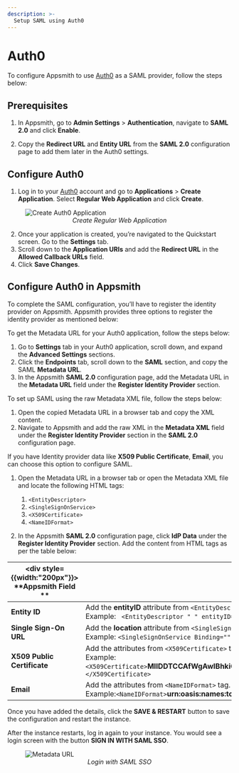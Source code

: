 ```yaml
---
description: >-
  Setup SAML using Auth0
---
```



# Auth0

To configure Appsmith to use [Auth0](https://auth0.com/) as a SAML provider, follow the steps below:

## Prerequisites

1. In Appsmith, go to **Admin Settings** > **Authentication**, navigate to **SAML 2.0** and click **Enable**.

2. Copy the **Redirect URL** and **Entity URL** from the **SAML 2.0** configuration page to add them later in the Auth0 settings. 

##  Configure Auth0

1. Log in to your [Auth0](https://auth0.com/) account and go to **Applications** > **Create Application**. Select **Regular Web Application** and click **Create**.

<figure>
  <img src="/img/Autho_create-app.png" style= {{width:"700px", height:"auto"}} alt="Create Auth0 Application"/>
  <figcaption align = "center"><i>Create Regular Web Application </i></figcaption>
</figure>

2. Once your application is created, you’re navigated to the Quickstart screen. Go to the **Settings** tab.
3. Scroll down to the **Application URIs** and add the **Redirect URL** in the **Allowed Callback URLs** field.
4. Click **Save Changes**.

## Configure Auth0 in Appsmith

To complete the SAML configuration, you’ll have to register the identity provider on Appsmith. Appsmith provides three options to register the identity provider as mentioned below:

<Tabs queryString="auth0-saml">
<TabItem label="Metadata URL (recommended)" value="auth0metadataurl">

To get the Metadata URL for your Auth0 application, follow the steps below:
1. Go to **Settings** tab in your Auth0 application, scroll down, and expand the **Advanced Settings** sections.
2. Click the **Endpoints** tab, scroll down to the **SAML** section, and copy the SAML **Metadata URL**.
3. In the Appsmith **SAML 2.0** configuration page, add the Metadata URL in the **Metadata URL** field under the **Register Identity Provider** section.

</TabItem>

<TabItem label="Metadata XML" value="auth0metdataxml">

To set up SAML using the raw Metadata XML file, follow the steps below:
1. Open the copied Metadata URL in a browser tab and copy the XML content.
2. Navigate to Appsmith and add the raw XML in the **Metadata XML** field under the **Register Identity Provider** section in the **SAML 2.0** configuration page.

</TabItem>
<TabItem label="Idp data" value="auth0idpdata">

If you have Identity provider data like **X509 Public Certificate**, **Email**, you can choose this option to configure SAML.

1. Open the Metadata URL in a browser tab or open the Metadata XML file and locate the following HTML tags:
    1. `<EntityDescriptor>`
    2. `<SingleSignOnService>`
    3. `<X509Certificate>`
    4. `<NameIDFormat>`

2. In the Appsmith **SAML 2.0** configuration page, click **IdP Data** under the **Register Identity Provider** section. Add the content from HTML tags as per the table below:

| <div style= {{width:"200px"}}> **Appsmith Field ** </div>  | <div style= {{width:"auto"}}> **Metadata XML Tag**  </div>                                                                      |
| ------------------- | ------------------------------------------------------------------------------------------ |
| **Entity ID**               |  Add the **entityID** attribute from `<EntityDescriptor>` tag. <br/>  Example: ` <EntityDescriptor " " entityID="`**urn:dev-ux0tussx.us.auth0.com**`" />`                 |
| **Single Sign-On URL**      | Add the **location** attribute from `<SingleSignOnService>` tag.<br/>  Example: `<SingleSignOnService Binding="" Location="`**https: //dev-f0u-ur7m.us.auth0.com/samlp/00Jtsq4cJAixq20wK2f5PbZmq7xX4eZu**`"/>`                                                                    |
| **X509 Public Certificate** | Add the attributes from `<X509Certificate>` tag.<br/> Example: `<X509Certificate>`**MIIDDTCCAfWgAwIBhkiG9w0BAQEFAAOCAQ8AMIIBCgKCAQEAvB/SNHv7LpNHXCTcA6nTW+HZ5BDen2ZbrbgnopIUMWdduv2HHXUCCe/m7FOUABo0IwQDAPBgNVHRMBAf8EBTADAQH/dinHdqf9wZURyNXpVtk9FG4SM6TCrRCEdsc8Xgzl7wDHcJKl2X5aSzQ=**`</X509Certificate>`                                                                         |
| **Email**                   | Add the attributes from `<NameIDFormat>` tag.<br/> Example:`<NameIDFormat>`**urn:oasis:names:tc:SAML:1.1:nameid-format:emailAddress</NameIDFormat**`>` |


</TabItem>
</Tabs>

Once you have added the details, click the **SAVE & RESTART** button to save the configuration and restart the instance. 

After the instance restarts, log in again to your instance. You would see a login screen with the button **SIGN IN WITH SAML SSO**.

<figure>
  <img src="/img/Appsmith-Login-Screen-Shows-SAML.png" style= {{width:"400px", height:"auto"}} alt="Metadata URL"/>
  <figcaption align = "center"><i>Login with SAML SSO </i></figcaption>
</figure>